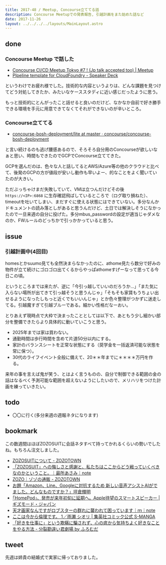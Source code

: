```yaml
---
title: 2017-48 / Meetup, Concourse立ててる話
description: Concourse Meetupでの発表報告, 引越計画をまた始めた話など
date: 2017-11-26
layout: ../../../../layouts/MainLayout.astro
---
```


done
----

###  Concourse Meetup で話した

- [Concourse CI/CD Meetup Tokyo #7 ! (Jp talk accepted too) | Meetup](https://www.meetup.com/ja-JP/Concourse-CI-Tokyo-Meetup/events/244165635/)
- [PIpeline template for CloudFoundry - Speaker Deck](https://speakerdeck.com/legnoh/pipeline-template-for-cloudfoundry)

というわけでお疲れ様でした。技術的な内容というよりは、どんな課題を見つけてどう対処してきたか、みたいなケーススタディに近い感じだったように思う。

もっと技術的にとんがったこと話せると良いのだけど、なかなか自前で好き勝手できる環境を手元に用意できてなくてそれができないのが辛いところ。

###  Concourse立ててる

- [concourse-bosh-deployment/lite at master · concourse/concourse-bosh-deployment](https://github.com/concourse/concourse-bosh-deployment/tree/master/lite)

と言い続けるのも逃げ腰感あるので、そろそろ自分用のConcourseが欲しいなぁと思い、時間もできたのでGCPでConcourse立ててきた。

GCPを選んだのは、色々な人と話してるとAWS/Azure等の他のクラウドと比べて、後発のGCPの方が値段が安いし動作も早いよー、的なことをよく聞いていたのが大きい。

ただぶっちゃけまだ失敗していて、VMは立つんだけどその後 `https://<IP>:6868` に生存確認飛ばしているところで（ログ取り損ねた）、timeoutを吐いてしまい、まだすぐに使える状態にはできていない。多分なんかドキュメントの読み落としがあると思うんだけど、土日では解決しそうになかったので一旦来週の自分に投げた。多分mbus_passwordの設定が適当じゃダメなのか、FWルールのどっちかで引っかかっていると思う。

issue
----

### 引越計画中(4回目)

homesとかsuumo見ても全然決まらなかったのに、athome見たら数分で好みの物件が立て続けにゴロゴロ出てくるからやっぱathomeすげーなって思ってる今日この頃。

というところまでは来たが、逆に「今引っ越していいのだろうか...」「また気に入らない場所が出てきて引っ越そうと思うんじゃ」「そもそも家賃もうちょい出せるようになったしもっと近くでもいいんじゃ」とか色々整理がつかずに迷走してる。引越魔すぎて引越ブルーである。細かい性格だなーおい。

とりあえず現時点で大枠で決まったこととしては以下で、あともう少し細かい部分を整備できたらより具体的に動いていこうと思う。

- 2025年までは家は買わない。
- 通勤時間は歩行時間を含めて片道50分以内にする。
- 家計のバランスシートを正常な状態にする（奨学金を一括返済可能な状態を常に保つ）。
- 30代のライフイベント全般に備えて、20＊＊年までに＊＊＊＊万円を作る。

来年の事を言えば鬼が笑う、とはよく言うものの、自分で制御できる範囲の金の話はなるべく予測可能な範囲を超えないようにしたいので、メリハリをつけた計画を練っていきたい。

todo
----

- 〇〇に行く(多分来週の週報ネタになります)

bookmark
----

この数週間はほぼZOZOSUITに会話ネタすべて持ってかれるくらいの勢いでしたね。もちろん注文しました。

- [ZOZOSUITについて - ZOZOTOWN](https://zozo.jp/_help/default.html?cid=44)
- [「ZOZOSUIT」への悔しさと感謝と、私たちはここからどう戦っていくべきなのかということ。｜最所あさみ｜note](https://note.com/qzqrnl/n/n6d7a1acd0927)
- [ZOZO｜ゾゾの通販 - ZOZOTOWN](https://zozo.jp/brand/zozo/)
- [お題「Amazon、Line、Googleに対抗するため 新しい音声アシストAIがでました。どんなものですか？」坪倉輝明](https://www.slideshare.net/teruakitsubokura/amazonlinegoogle-ai)
- [｢HomePod｣、発売が来年初旬に延期へ。Apple待望のスマートスピーカー | ギズモード・ジャパン](https://www.gizmodo.jp/2017/11/107392.html)
- [天才画家なんですがロブスターの群れに襲われて困っています｜ｍ｜note](http://b.hatena.ne.jp/entry/349713922/comment/Ryo_K)
- [ここは今から倫理です。 1／雨瀬 シオリ | 集英社コミック公式 S-MANGA](https://www.s-manga.net/items/contents.html?isbn=978-4-08-890791-8#&gid=null&pid=1)
- [「好きを仕事に」という欺瞞に騙されず、心の底から気持ちよく好きなことをやる方法 - 分裂勘違い君劇場 by ふろむだ](https://www.furomuda.com/entry/20171114/p1)

tweet
----

先週は姉貴の結婚式で実家に帰っておりました。

<Tweet tweetLink="https://twitter.com/legnoh/status/931844951100473345" />

<Instagram instagramId="BbmBQgTABQz" />
